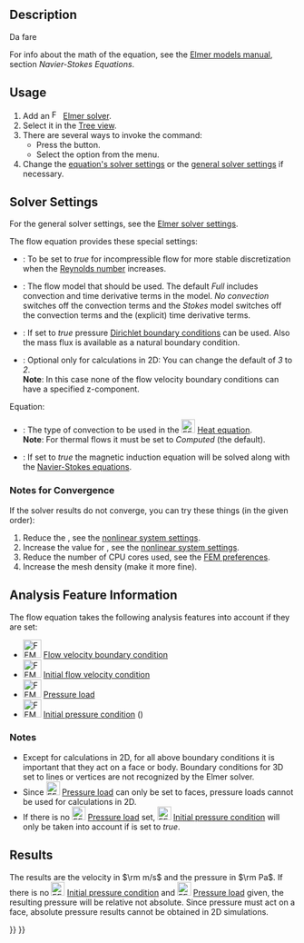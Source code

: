 <languages/>

<div class="mw-translate-fuzzy">
{{Docnav/it
|[[FEM_EquationElectrostatic/it|Electrostatic equation]]
|[[FEM_EquationFlux/it|Flux equation]]
|[[FEM_Workbench/it|FEM]]
|IconL=FEM_EquationElectrostatic.svg
|IconR=FEM_EquationFlux.svg
|IconC=Workbench_FEM.svg
}}
</div>

<div class="mw-translate-fuzzy">
{{GuiCommand/it|Name=FEM_EquationFlow|Name/it=FEM EquationFlow|Icon=Fem-equation-flow.svg|MenuLocation= Solve → Equation flow||Workbenches=[[FEM_Workbench/it|FEM]]|Shortcut=|SeeAlso=[[FEM_tutorial/it|Tutorial FEM]]}}
</div>

==Description==

Da fare

For info about the math of the equation, see the [https://www.elmerfem.org/blog/documentation/ Elmer models manual], section ''Navier-Stokes Equations''.

==Usage==

# Add an [[Image:FEM_SolverElmer.svg|16px|link=FEM_SolverElmer#Equations]] [[FEM_SolverElmer#Equations|Elmer solver]].
# Select it in the [[Tree_view|Tree view]].
# There are several ways to invoke the command:
#* Press the {{Button|[[Image:FEM_EquationFlow.svg|16px]] [[FEM_EquationFlow|Flow Equation]]}} button.
#* Select the {{MenuCommand|Solve → [[Image:FEM_EquationFlow.svg|24px]] Flow Equation}} option from the menu.
# Change the [[#Solver_Settings|equation's solver settings]] or the [[FEM_SolverElmer_SolverSettings|general solver settings]] if necessary.

==Solver Settings==

For the general solver settings, see the [[FEM_SolverElmer_SolverSettings|Elmer solver settings]].

The flow equation provides these special settings:
* {{PropertyData|Div Discretization}}: To be set to ''true'' for incompressible flow for more stable discretization when the [https://en.wikipedia.org/wiki/Reynolds_number Reynolds number] increases.
* {{PropertyData|Flow Model}}: The flow model that should be used. The default ''Full'' includes convection and time derivative terms in the model. ''No convection'' switches off the convection terms and the ''Stokes'' model switches off the convection terms and the (explicit) time derivative terms.
* {{PropertyData|Gradp Discretization}}: If set to ''true'' pressure [https://en.wikipedia.org/wiki/Dirichlet_boundary_condition Dirichlet boundary conditions] can be used. Also the mass flux is available as a natural boundary condition.
* {{PropertyData|Variable}}: Optional only for calculations in 2D: You can change the default of ''3'' to ''2''.</br>'''Note''': In this case none of the flow velocity boundary conditions can have a specified z-component.

Equation:
* {{PropertyData|Convection}}: The type of convection to be used in the [[Image:FEM_EquationHeat.svg|24px]] [[FEM_EquationHeat|Heat equation]].</br>'''Note''': For thermal flows it must be set to ''Computed'' (the default).
* {{PropertyData|Magnetic Induction}}: If set to ''true'' the magnetic induction equation will be solved along with the [https://en.wikipedia.org/wiki/Navier%E2%80%93Stokes_equations Navier-Stokes equations].

===Notes for Convergence===

If the solver results do not converge, you can try these things (in the given order):
# Reduce the {{PropertyData|Relaxation Factor}}, see the [[FEM_SolverElmer_SolverSettings#Relaxation_Factor|nonlinear system settings]].
# Increase the value for {{PropertyData|Nonlinear Newton After Iterations}}, see the [[FEM_SolverElmer_SolverSettings#Nonlinear_System|nonlinear system settings]].
# Reduce the number of CPU cores used, see the [[FEM_Preferences#Elmer|FEM preferences]].
# Increase the mesh density (make it more fine).

==Analysis Feature Information==

The flow equation takes the following analysis features into account if they are set:

* [[Image:FEM_ConstraintFlowVelocity.svg|32px]] [[FEM_ConstraintFlowVelocity|Flow velocity boundary condition]]
* [[Image:FEM_ConstraintInitialFlowVelocity.svg|32px]] [[FEM_ConstraintInitialFlowVelocity|Initial flow velocity condition]]
* [[Image:FEM_ConstraintPressure.svg|32px]] [[FEM_ConstraintPressure|Pressure load]]
* [[Image:FEM_ConstraintInitialPressure.svg|32px]] [[FEM_ConstraintInitialPressure|Initial pressure condition]] ({{Version|0.21}})

===Notes===

* Except for calculations in 2D, for all above boundary conditions it is important that they act on a face or body. Boundary conditions for 3D set to lines or vertices are not recognized by the Elmer solver.
* Since [[Image:FEM_ConstraintPressure.svg|24px]] [[FEM_ConstraintPressure|Pressure load]] can only be set to faces, pressure loads cannot be used for calculations in 2D.
* If there is no [[Image:FEM_ConstraintPressure.svg|24px]] [[FEM_ConstraintPressure|Pressure load]] set, [[Image:FEM_ConstraintInitialPressure.svg|24px]] [[FEM_ConstraintInitialPressure|Initial pressure condition]] will only be taken into account if {{PropertyData|Gradp Discretization}} is set to ''true''.

==Results==

The results are the velocity in <math>\rm m/s</math>  and the pressure in <math>\rm Pa</math>. If there is no [[Image:FEM_ConstraintInitialPressure.svg|24px]] [[FEM_ConstraintInitialPressure|Initial pressure condition]] and [[Image:FEM_ConstraintPressure.svg|24px]] [[FEM_ConstraintPressure|Pressure load]] given, the resulting pressure will be relative not absolute. Since pressure must act on a face, absolute pressure results cannot be obtained in 2D simulations.


<div class="mw-translate-fuzzy">
{{Docnav/it
|[[FEM_EquationElectrostatic/it|Electrostatic equation]]
|[[FEM_EquationFlux/it|Flux equation]]
|[[FEM_Workbench/it|FEM]]
|IconL=FEM_EquationElectrostatic.svg
|IconR=FEM_EquationFlux.svg
|IconC=Workbench_FEM.svg
}}
</div>

{{FEM Tools navi{{#translation:}}}}
{{Userdocnavi{{#translation:}}}}